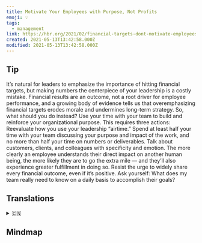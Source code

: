 ```yaml
---
title: Motivate Your Employees with Purpose, Not Profits
emoji: 💡
tags:
  - management
link: https://hbr.org/2021/02/financial-targets-dont-motivate-employees?utm_medium=email&utm_source=newsletter_daily&utm_campaign=mtod_notactsubs
created: 2021-05-13T13:42:58.000Z
modified: 2021-05-13T13:42:58.000Z
---
```


## Tip

It’s natural for leaders to emphasize the importance of hitting financial targets, but making numbers the centerpiece of your leadership is a costly mistake. Financial results are an outcome, not a root driver for employee performance, and a growing body of evidence tells us that overemphasizing financial targets erodes morale and undermines long-term strategy. So, what should you do instead? Use your time with your team to build and reinforce your organizational purpose. This requires three actions:
Reevaluate how you use your leadership “airtime.” Spend at least half your time with your team discussing your purpose and impact of the work, and no more than half your time on numbers or deliverables.
Talk about customers, clients, and colleagues with specificity and emotion. The more clearly an employee understands their direct impact on another human being, the more likely they are to go the extra mile — and they’ll also experience greater fulfillment in doing so.
Resist the urge to widely share every financial outcome, even if it’s positive. Ask yourself: What does my team really need to know on a daily basis to accomplish their goals?

## Translations

<details>
   <summary>🇨🇳</summary>

</details>

## Mindmap

